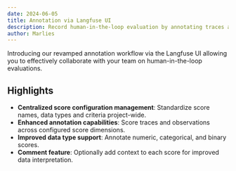 ```yaml
---
date: 2024-06-05
title: Annotation via Langfuse UI
description: Record human-in-the-loop evaluation by annotating traces and observations with scores. 
author: Marlies
---
```



<ChangelogHeader />

Introducing our revamped annotation workflow via the Langfuse UI allowing you to effectively collaborate with your team on human-in-the-loop evaluations. 

## Highlights
- **Centralized score configuration management**: Standardize score names, data types and criteria project-wide.
- **Enhanced annotation capabilities**: Score traces and observations across configured score dimensions.
- **Improved data type support**: Annotate numeric, categorical, and binary scores.
- **Comment feature**: Optionally add context to each score for improved data interpretation.
